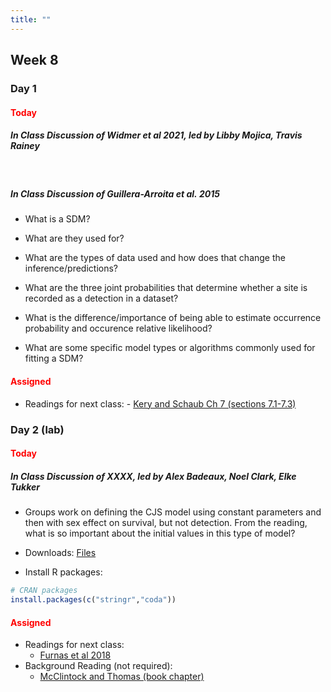 ```yaml
---
title: ""
---
```


## Week 8

### Day 1

#### [Today]{style="color:red;"}

##### **In Class Discussion of Widmer et al 2021, led by Libby Mojica, Travis Rainey**

<br>
 
##### **In Class Discussion of Guillera-Arroita et al. 2015**

- What is a SDM?

- What are they used for?

- What are the types of data used and how does that change the inference/predictions?

- What are the three joint probabilities that determine whether a site is recorded as a detection in a dataset?

- What is the difference/importance of being able to estimate occurrence probability and occurence relative likelihood?

- What are some specific model types or algorithms commonly used for fitting a SDM?

<!-- -   Lecture (Code): <a href="/classfiles/hbayes/Bayesian.Hierarchical.Model.zip">Bayesian Hierarchical Model Files</a> -->

<!-- -   Install R packages: -->

<!-- ```{r, eval=FALSE, echo=TRUE} -->
<!-- # CRAN packages -->
<!-- install.packages(c("brms","bayesplot")) -->
<!-- ``` -->

#### [Assigned]{style="color:red;"}
 -   Readings for next class:
    - <a href="/readings/Kery and Schaub Ch7.pdf">Kery and Schaub Ch 7 (sections 7.1-7.3)</a>

 
### Day 2 (lab)

#### [Today]{style="color:red;"}

##### **In Class Discussion of XXXX, led by Alex Badeaux, Noel Clark, Elke Tukker**

-   Groups work on defining the CJS model using constant parameters and then with sex effect on survival, but not detection. From the reading, what is so important about the initial values in this type of model?

-   Downloads: <a href="/classfiles/cjslab/week8files.zip">Files</a>

-   Install R packages:

```r
# CRAN packages
install.packages(c("stringr","coda"))
```


#### [Assigned]{style="color:red;"}
-   Readings for next class:
    - <a href="/readings/Furnas et al 2018.pdf">Furnas et al 2018</a>


- Background Reading (not required):
  - <a href="/readings/McClintock and Thomas Book Chapter.pdf">McClintock and Thomas (book chapter)</a>






